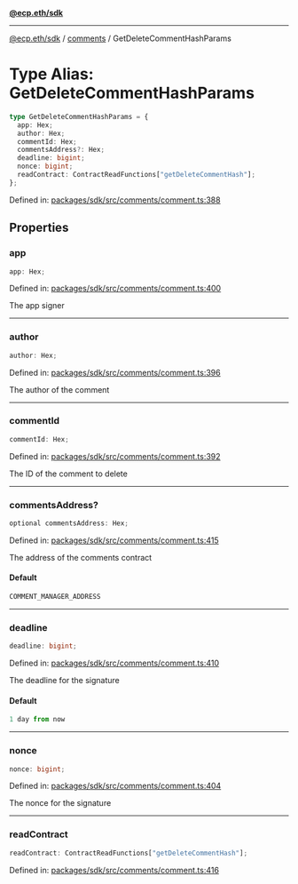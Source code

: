 [**@ecp.eth/sdk**](../../index.mdx)

***

[@ecp.eth/sdk](/sdk-reference/index.mdx) / [comments](/sdk-reference/comments/index.mdx) / GetDeleteCommentHashParams

# Type Alias: GetDeleteCommentHashParams

```ts
type GetDeleteCommentHashParams = {
  app: Hex;
  author: Hex;
  commentId: Hex;
  commentsAddress?: Hex;
  deadline: bigint;
  nonce: bigint;
  readContract: ContractReadFunctions["getDeleteCommentHash"];
};
```

Defined in: [packages/sdk/src/comments/comment.ts:388](https://github.com/ecp-eth/comments-monorepo/blob/main/packages/sdk/src/comments/comment.ts#L388)

## Properties

### app

```ts
app: Hex;
```

Defined in: [packages/sdk/src/comments/comment.ts:400](https://github.com/ecp-eth/comments-monorepo/blob/main/packages/sdk/src/comments/comment.ts#L400)

The app signer

***

### author

```ts
author: Hex;
```

Defined in: [packages/sdk/src/comments/comment.ts:396](https://github.com/ecp-eth/comments-monorepo/blob/main/packages/sdk/src/comments/comment.ts#L396)

The author of the comment

***

### commentId

```ts
commentId: Hex;
```

Defined in: [packages/sdk/src/comments/comment.ts:392](https://github.com/ecp-eth/comments-monorepo/blob/main/packages/sdk/src/comments/comment.ts#L392)

The ID of the comment to delete

***

### commentsAddress?

```ts
optional commentsAddress: Hex;
```

Defined in: [packages/sdk/src/comments/comment.ts:415](https://github.com/ecp-eth/comments-monorepo/blob/main/packages/sdk/src/comments/comment.ts#L415)

The address of the comments contract

#### Default

```ts
COMMENT_MANAGER_ADDRESS
```

***

### deadline

```ts
deadline: bigint;
```

Defined in: [packages/sdk/src/comments/comment.ts:410](https://github.com/ecp-eth/comments-monorepo/blob/main/packages/sdk/src/comments/comment.ts#L410)

The deadline for the signature

#### Default

```ts
1 day from now
```

***

### nonce

```ts
nonce: bigint;
```

Defined in: [packages/sdk/src/comments/comment.ts:404](https://github.com/ecp-eth/comments-monorepo/blob/main/packages/sdk/src/comments/comment.ts#L404)

The nonce for the signature

***

### readContract

```ts
readContract: ContractReadFunctions["getDeleteCommentHash"];
```

Defined in: [packages/sdk/src/comments/comment.ts:416](https://github.com/ecp-eth/comments-monorepo/blob/main/packages/sdk/src/comments/comment.ts#L416)
